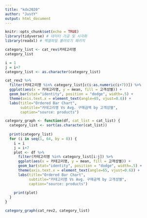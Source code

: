 ```yaml
---
title: "kdx2020"
author: "JustY"
output: html_document
---
```


```r
knitr::opts_chunk$set(echo = TRUE)
library(tidyverse) # 데이터 가공 및 시각화
library(readxl) # 엑셀파일 불러오기 패키지
```

```r
category_list <- cat_rev$카테고리명
category_list

i = 1
j = i+7
category_list <- as.character(category_list)

cat_rev2 %>% 
  filter(카테고리명 %in% category_list[c(i:as.numeric(i+7))]) %>% 
  ggplot(aes(x = 카테고리명, y = mean, fill = 고객성별)) +
  geom_bar(stat="identity", position = "dodge", width=.5) + 
  theme(axis.text.x = element_text(angle=65, vjust=0.6)) + 
  labs(title="Ordered Bar Chart", 
       subtitle="카테고리명 Vs Avg. 구매금액 by 고객성별", 
       caption="source: products")

category_graph <- function(df, cat_list = cat_list) {
  category_list <- sort(as.character(cat_list))
  
  print(category_list)
  for (i in seq(1, 64, by = 8)) {
    i = i
    j = i+7
    plot <- df %>% 
      filter(카테고리명 %in% category_list[i:j]) %>% 
      ggplot(aes(x = 카테고리명, y = mean, fill = 고객성별)) +
      geom_bar(stat="identity", position = "dodge", width=.5) + 
      theme(axis.text.x = element_text(angle=65, vjust=0.6)) + 
      labs(title="Ordered Bar Chart", 
           subtitle="카테고리명 Vs Avg. 구매금액 by 고객성별", 
           caption="source: products")
    
    print(plot)
  }
}

category_graph(cat_rev2, category_list)
```


